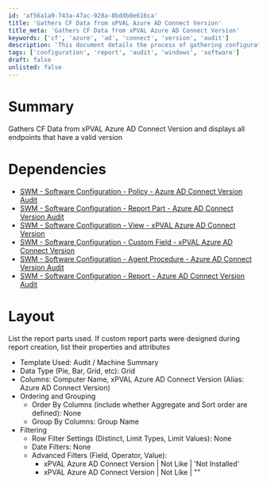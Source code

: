 ```yaml
---
id: 'af56a1a9-743a-47ac-928a-8bddb0e616ca'
title: 'Gathers CF Data from xPVAL Azure AD Connect Version'
title_meta: 'Gathers CF Data from xPVAL Azure AD Connect Version'
keywords: ['cf', 'azure', 'ad', 'connect', 'version', 'audit']
description: 'This document details the process of gathering configuration field data from the xPVAL Azure AD Connect Version and displays all endpoints that have a valid version. It outlines dependencies, layout specifications, and filtering criteria for effective reporting.'
tags: ['configuration', 'report', 'audit', 'windows', 'software']
draft: false
unlisted: false
---
```

# Summary
Gathers CF Data from xPVAL Azure AD Connect Version and displays all endpoints that have a valid version

# Dependencies
- [SWM - Software Configuration - Policy - Azure AD Connect Version Audit](https://proval.itglue.com/DOC-5078775-9853853)
- [SWM - Software Configuration - Report Part - Azure AD Connect Version Audit](https://proval.itglue.com/DOC-5078775-9853854)
- [SWM - Software Configuration - View - xPVAL Azure AD Connect Version](https://proval.itglue.com/DOC-5078775-9853845)
- [SWM - Software Configuration - Custom Field - xPVAL Azure AD Connect Version](https://proval.itglue.com/DOC-5078775-9853852)
- [SWM - Software Configuration - Agent Procedure - Azure AD Connect Version Audit](https://proval.itglue.com/DOC-5078775-9853848)
- [SWM - Software Configuration - Report - Azure AD Connect Version Audit](https://proval.itglue.com/5078775/docs/9853843)

# Layout
List the report parts used. If custom report parts were designed during report creation, list their properties and attributes
- Template Used: Audit / Machine Summary
- Data Type (Pie, Bar, Grid, etc): Grid
- Columns: Computer Name, xPVAL Azure AD Connect Version (Alias: Azure AD Connect Version)
- Ordering and Grouping
  - Order By Columns (include whether Aggregate and Sort order are defined): None
  - Group By Columns: Group Name
- Filtering
  - Row Filter Settings (Distinct, Limit Types, Limit Values): None
  - Date Filters: None
  - Advanced Filters (Field, Operator, Value):
    - xPVAL Azure AD Connect Version | Not Like | 'Not Installed'
    - xPVAL Azure AD Connect Version | Not Like | ""












